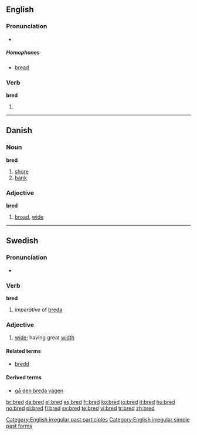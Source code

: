 ==English==

===Pronunciation===
* {{IPA|/brεd/}}
*: {{rhymes|ɛd}}

=====Homophones=====
* [[bread]]

===Verb===
'''bred'''

# {{past of|breed}}

[[Category:English irregular past participles]]
[[Category:English irregular simple past forms]]

----

==Danish==

===Noun===
'''bred''' {{c}}

# [[shore]]
# [[bank]]

===Adjective===
'''bred'''

# [[broad]], [[wide]]

----

==Swedish==

===Pronunciation===
* {{audio|Sv-bred.ogg|audio}}

===Verb===
'''bred'''

# ''imperative'' of [[breda]]

===Adjective===
{{infl|sv|adjective}}
{{sv-adj-reg|n=brett}}

# [[wide]]; having great [[width]]

====Related terms====
* [[bredd]]

====Derived terms====
* [[gå den breda vägen]]

[[br:bred]]
[[da:bred]]
[[el:bred]]
[[es:bred]]
[[fr:bred]]
[[ko:bred]]
[[io:bred]]
[[it:bred]]
[[hu:bred]]
[[no:bred]]
[[pl:bred]]
[[fi:bred]]
[[sv:bred]]
[[te:bred]]
[[vi:bred]]
[[tr:bred]]
[[zh:bred]]